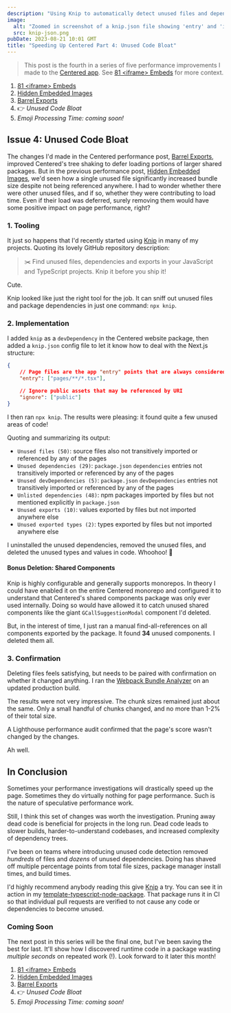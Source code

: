 ```yaml
---
description: "Using Knip to automatically detect unused files and dependencies in the Centered repository."
image:
  alt: "Zoomed in screenshot of a knip.json file showing 'entry' and 'ignore' string array entries"
  src: knip-json.png
pubDate: 2023-08-21 10:01 GMT
title: "Speeding Up Centered Part 4: Unused Code Bloat"
---
```



> This post is the fourth in a series of five performance improvements I made to the [Centered app](https://centered.app).
> See [81 &lt;iframe&gt; Embeds](./speeding-up-centered-part-1-81-iframe-embeds) for more context.

1. [81 &lt;iframe&gt; Embeds](./speeding-up-centered-part-1-81-iframe-embeds)
1. [Hidden Embedded Images](./speeding-up-centered-part-2-hidden-embedded-images)
1. [Barrel Exports](./speeding-up-centered-part-3-barrel-exports)
1. 👉 _Unused Code Bloat_
1. _Emoji Processing Time: coming soon!_

## Issue 4: Unused Code Bloat

The changes I'd made in the Centered performance post, [Barrel Exports](./speeding-up-centered-part-3-barrel-exports), improved Centered's tree shaking to defer loading portions of larger shared packages.
But in the previous performance post, [Hidden Embedded Images](./speeding-up-centered-part-2-hidden-embedded-images), we'd seen how a single unused file significantly increased bundle size despite not being referenced anywhere.
I had to wonder whether there were other unused files, and if so, whether they were contributing to load time.
Even if their load was deferred, surely removing them would have some positive impact on page performance, right?

### 1. Tooling

It just so happens that I'd recently started using [Knip](https://github.com/webpro/knip) in many of my projects.
Quoting its lovely GitHub repository description:

> ✂️ Find unused files, dependencies and exports in your JavaScript and TypeScript projects.
> Knip it before you ship it!

Cute.

Knip looked like just the right tool for the job.
It can sniff out unused files and package dependencies in just one command: `npx knip`.

### 2. Implementation

I added `knip` as a `devDependency` in the Centered website package, then added a `knip.json` config file to let it know how to deal with the Next.js structure:

```json
{
	// Page files are the app "entry" points that are always considered used
	"entry": ["pages/**/*.tsx"],

	// Ignore public assets that may be referenced by URI
	"ignore": ["public"]
}
```

I then ran `npx knip`.
The results were pleasing: it found quite a few unused areas of code!

<LabeledVideo
	alt="Running yarn knip on a repository, finding very many unused dependencies and files"
	description="Running knip with almost no customizations in its knip.json file"
	src="/images/blog/centered-knip.webm"
/>

Quoting and summarizing its output:

- `Unused files (50)`: source files also not transitively imported or referenced by any of the pages
- `Unused dependencies (29)`: `package.json` `dependencies` entries not transitively imported or referenced by any of the pages
- `Unused devDependencies (5)`: `package.json` `devDependencies` entries not transitively imported or referenced by any of the pages
- `Unlisted dependencies (48)`: npm packages imported by files but not mentioned explicitly in `package.json`
- `Unused exports (10)`: values exported by files but not imported anywhere else
- `Unused exported types (2)`: types exported by files but not imported anywhere else

I uninstalled the unused dependencies, removed the unused files, and deleted the unused types and values in code.
Whoohoo! 🥳

#### Bonus Deletion: Shared Components

Knip is highly configurable and generally supports monorepos.
In theory I could have enabled it on the entire Centered monorepo and configured it to understand that Centered's shared components package was only ever used internally.
Doing so would have allowed it to catch unused shared components like the giant `GCallSuggestionModal` component I'd deleted.

But, in the interest of time, I just ran a manual find-all-references on all components exported by the package.
It found **34** unused components.
I deleted them all.

### 3. Confirmation

Deleting files feels satisfying, but needs to be paired with confirmation on whether it changed anything.
I ran the [Webpack Bundle Analyzer](https://github.com/vercel/next.js/tree/canary/packages/next-bundle-analyzer) on an updated production build.

The results were not very impressive.
The chunk sizes remained just about the same.
Only a small handful of chunks changed, and no more than 1-2% of their total size.

A Lighthouse performance audit confirmed that the page's score wasn't changed by the changes.

Ah well.

## In Conclusion

Sometimes your performance investigations will drastically speed up the page.
Sometimes they do virtually nothing for page performance.
Such is the nature of speculative performance work.

Still, I think this set of changes was worth the investigation.
Pruning away dead code is beneficial for projects in the long run.
Dead code leads to slower builds, harder-to-understand codebases, and increased complexity of dependency trees.

I've been on teams where introducing unused code detection removed _hundreds_ of files and _dozens_ of unused dependencies.
Doing has shaved off multiple percentage points from total file sizes, package manager install times, and build times.

I'd highly recommend anybody reading this give [Knip](https://github.com/webpro/knip) a try.
You can see it in action in my [template-typescript-node-package](https://github.com/JoshuaKGoldberg/template-typescript-node-package).
That package runs it in CI so that individual pull requests are verified to not cause any code or dependencies to become unused.

### Coming Soon

The next post in this series will be the final one, but I've been saving the best for last.
It'll show how I discovered runtime code in a package wasting _multiple seconds_ on repeated work (!).
Look forward to it later this month!

1. [81 &lt;iframe&gt; Embeds](./speeding-up-centered-part-1-81-iframe-embeds)
1. [Hidden Embedded Images](./speeding-up-centered-part-2-hidden-embedded-images)
1. [Barrel Exports](./speeding-up-centered-part-3-barrel-exports)
1. 👉 _Unused Code Bloat_
1. _Emoji Processing Time: coming soon!_

